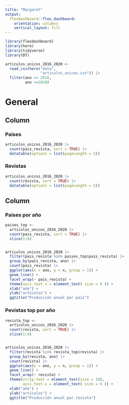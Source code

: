 ```yaml
---
title: "Margaret"
output: 
  flexdashboard::flex_dashboard:
    orientation: columns
    vertical_layout: fill
---
```


```r
library(flexdashboard)
library(here)
library(tidyverse)
library(DT)
```

```r
articulos_unicos_2016_2020 <- 
  read_csv(here("data",
                "articulos_unicos.csv")) |> 
  filter(ano >= 2016,
         ano <=2020)
```

General
======================================================================

Column {data-width=500}
-----------------------------------------------------------------------

### Países

```r
articulos_unicos_2016_2020 |> 
  count(pais_revista, sort = TRUE) |> 
  datatable(options = list(pageLength = 5))
```

### Revistas

```r
articulos_unicos_2016_2020 |> 
  count(revista, sort = TRUE) |> 
  datatable(options = list(pageLength = 5))
```

Column {data-width=500}
-----------------------------------------------------------------------


### Paises por año

```r
paises_top <- 
  articulos_unicos_2016_2020 |> 
  count(pais_revista, sort = TRUE) |> 
  slice(1:6)


articulos_unicos_2016_2020 |> 
  filter(pais_revista %in% paises_top$pais_revista) |> 
  group_by(pais_revista, ano) |> 
  count(pais_revista) |> 
  ggplot(aes(x = ano, y = n, group = 1)) +
  geom_line() +
  facet_wrap(~ pais_revista) +
  theme(axis.text.x = element_text( size = 6 )) +
  xlab("año") +
  ylab("artículos") +
  ggtitle("Producción anual por paiz")
```


### Pevistas top por año

```r
revista_top <- 
  articulos_unicos_2016_2020 |> 
  count(revista, sort = TRUE) |> 
  slice(1:6)


articulos_unicos_2016_2020 |> 
  filter(revista %in% revista_top$revista) |> 
  group_by(revista, ano) |> 
  count(revista) |> 
  ggplot(aes(x = ano, y = n, group = 1)) +
  geom_line() +
  facet_wrap(~ revista) +
  theme(strip.text = element_text(size = 10),
        axis.text.x = element_text( size = 6 )) +
  xlab("año") +
  ylab("artículos") +
  ggtitle("Producción anual por revista")
```
